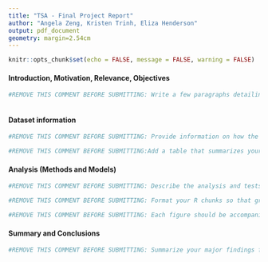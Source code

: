 ```yaml
---
title: "TSA - Final Project Report"
author: "Angela Zeng, Kristen Trinh, Eliza Henderson"
output: pdf_document
geometry: margin=2.54cm
---
```


```r
knitr::opts_chunk$set(echo = FALSE, message = FALSE, warning = FALSE)
```

#### Introduction, Motivation, Relevance, Objectives

```r
#REMOVE THIS COMMENT BEFORE SUBMITTING: Write a few paragraphs detailing the rationale for your study. This should include both the context of the topic as well as a rationale for your choice of dataset (reason for location, variables, etc.). You may choose to include citations if you like or any other reference you may have used during the project (optional).



```

#### Dataset information

```r
#REMOVE THIS COMMENT BEFORE SUBMITTING: Provide information on how the dataset for this analysis were collected (source), the data contained in the dataset (format). Describe how you wrangled/processed your dataset to get the time series object.

#REMOVE THIS COMMENT BEFORE SUBMITTING:Add a table that summarizes your data structure (variables, units, ranges and/or central tendencies, data source if multiple are used, etc.). This table should inserted as a `kable` function in an R chunk. Just show the first 10 rows of your data. Do not include the code used to generate your table.
```

#### Analysis (Methods and Models)

```r
#REMOVE THIS COMMENT BEFORE SUBMITTING: Describe the analysis and tests that were performed. Described the components of the time series you identified. List any packages and functions used. Include visualizations of your dataset (i.e. time series plot, ACF, PACF, etc). 

#REMOVE THIS COMMENT BEFORE SUBMITTING: Format your R chunks so that graphs are displayed but code is not displayed. Accompany these graphs with text sections that describe the visualizations and provide context for further analyses.

#REMOVE THIS COMMENT BEFORE SUBMITTING: Each figure should be accompanied by a caption, and referenced within the text if applicable.
```



#### Summary and Conclusions

```r
#REMOVE THIS COMMENT BEFORE SUBMITTING: Summarize your major findings from your analyses in a few paragraphs and plots. What conclusions do you draw from your findings? Any insights on how to improve the model?

```








